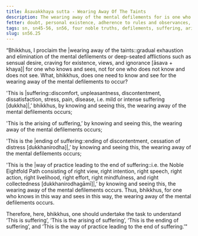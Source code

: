 ```yaml
---
title: Āsavakkhaya sutta - Wearing Away Of The Taints
description: The wearing away of the mental defilements for is one who knows and sees the Four Noble Truths.
fetter: doubt, personal existence, adherence to rules and observances, ignorance
tags: sn, sn45-56, sn56, four noble truths, defilements, suffering, arising, cessation, way of practice, path
slug: sn56.25
---
```


“Bhikkhus, I proclaim the |wearing away of the taints::gradual exhaustion and elimination of the mental defilements or deep-seated afflictions such as sensual desire, craving for existence, views, and ignorance [āsava + khaya]| for one who knows and sees, not for one who does not know and does not see. What, bhikkhus, does one need to know and see for the wearing away of the mental defilements to occur?

'This is |suffering::discomfort, unpleasantness, discontentment, dissatisfaction, stress, pain, disease, i.e. mild or intense suffering [dukkha]|,’ bhikkhus, by knowing and seeing this, the wearing away of the mental defilements occurs;

'This is the arising of suffering,’ by knowing and seeing this, the wearing away of the mental defilements occurs;

'This is the |ending of suffering::ending of discontentment, cessation of distress [dukkhanirodha]|,’ by knowing and seeing this, the wearing away of the mental defilements occurs;

'This is the |way of practice leading to the end of suffering::i.e. the Noble Eightfold Path consisting of right view, right intention, right speech, right action, right livelihood, right effort, right mindfulness, and right collectedness [dukkhanirodhagāmī]|,’ by knowing and seeing this, the wearing away of the mental defilements occurs. Thus, bhikkhus, for one who knows in this way and sees in this way, the wearing away of the mental defilements occurs.

Therefore, here, bhikkhus, one should undertake the task to understand ‘This is suffering’, ‘This is the arising of suffering’, ‘This is the ending of suffering’, and ‘This is the way of practice leading to the end of suffering.’"